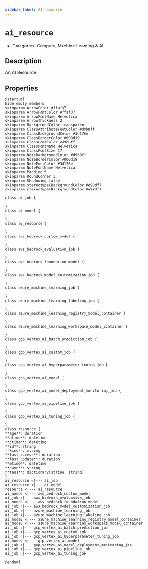 ```yaml
---
sidebar_label: AI resource
---
```


# `ai_resource`

- Categories: Compute, Machine Learning & AI

## Description

An AI Resource.

## Properties

<ZoomPanPinch>

```kroki imgType="plantuml" imgAlt="Diagram of AI resource data model"
@startuml
hide empty members
skinparam ArrowColor #ffaf37
skinparam ArrowFontColor #ffaf37
skinparam ArrowFontName Helvetica
skinparam ArrowThickness 2
skinparam BackgroundColor transparent
skinparam ClassAttributeFontColor #d9b8ff
skinparam ClassBackgroundColor #3d176e
skinparam ClassBorderColor #000d19
skinparam ClassFontColor #d9b8ff
skinparam ClassFontName Helvetica
skinparam ClassFontSize 17
skinparam NoteBackgroundColor #d9b8ff
skinparam NoteBorderColor #000d19
skinparam NoteFontColor #3d176e
skinparam NoteFontName Helvetica
skinparam Padding 5
skinparam RoundCorner 5
skinparam Shadowing false
skinparam stereotypeCBackgroundColor #e98df7
skinparam stereotypeIBackgroundColor #e98df7

class ai_job {

}
class ai_model {

}
class ai_resource {

}
class aws_bedrock_custom_model {

}
class aws_bedrock_evaluation_job {

}
class aws_bedrock_foundation_model {

}
class aws_bedrock_model_customization_job {

}
class azure_machine_learning_job {

}
class azure_machine_learning_labeling_job {

}
class azure_machine_learning_registry_model_container {

}
class azure_machine_learning_workspace_model_container {

}
class gcp_vertex_ai_batch_prediction_job {

}
class gcp_vertex_ai_custom_job {

}
class gcp_vertex_ai_hyperparameter_tuning_job {

}
class gcp_vertex_ai_model {

}
class gcp_vertex_ai_model_deployment_monitoring_job {

}
class gcp_vertex_ai_pipeline_job {

}
class gcp_vertex_ai_tuning_job {

}
class resource {
**age**: duration
**atime**: datetime
**ctime**: datetime
**id**: string
**kind**: string
**last_access**: duration
**last_update**: duration
**mtime**: datetime
**name**: string
**tags**: dictionary[string, string]
}
ai_resource <|--- ai_job
ai_resource <|--- ai_model
resource <|--- ai_resource
ai_model <|--- aws_bedrock_custom_model
ai_job <|--- aws_bedrock_evaluation_job
ai_model <|--- aws_bedrock_foundation_model
ai_job <|--- aws_bedrock_model_customization_job
ai_job <|--- azure_machine_learning_job
ai_job <|--- azure_machine_learning_labeling_job
ai_model <|--- azure_machine_learning_registry_model_container
ai_model <|--- azure_machine_learning_workspace_model_container
ai_job <|--- gcp_vertex_ai_batch_prediction_job
ai_job <|--- gcp_vertex_ai_custom_job
ai_job <|--- gcp_vertex_ai_hyperparameter_tuning_job
ai_model <|--- gcp_vertex_ai_model
ai_job <|--- gcp_vertex_ai_model_deployment_monitoring_job
ai_job <|--- gcp_vertex_ai_pipeline_job
ai_job <|--- gcp_vertex_ai_tuning_job

@enduml
```

</ZoomPanPinch>
